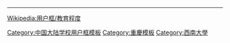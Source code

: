 {{Userbox
  |border-c = #000000
  |border-s = 1
  |id-c     = #FFFFFF
  |id-s     = 12
  |id-fc    = #000000
  |info-c   = #003399
  |info-s   = 8
  |info-fc  = #FFFFFF
  |id       = 西農
  |info     = 該用戶是重慶市西南大學（由原西南農業大學與原西南師範大學于2005年合并而成）校友。O~
}}<noinclude>
<div style="clear:both">
----
[[Wikipedia:用户框/教育程度]]</div>
{{UF-hcard-part}}
[[Category:中国大陆学校用户框模板]]
[[Category:重慶模板]]
[[Category:西南大學]]
</noinclude>